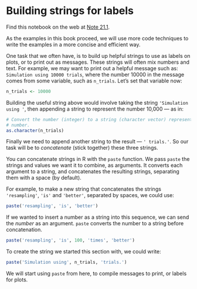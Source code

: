 # Building strings for labels


Find this notebook on the web at
<a class="quarto-xref" href="https://resampling-stats.github.io/edition-3-r/testing_counts_1.html#nte-building_strings">Note <span>21.1</span></a>.

As the examples in this book proceed, we will use more code techniques
to write the examples in a more concise and efficient way.

One task that we often have, is to build up helpful strings to use as
labels on plots, or to print out as messages. These strings will often
mix numbers and text. For example, we may want to print out a helpful
message such as: `Simulation using 10000 trials`, where the number 10000
in the message comes from some variable, such as `n_trials`. Let’s set
that variable now:

```r
n_trials <- 10000
```

Building the useful string above would involve taking the string
`'Simulation using '`, then appending a string to represent the number
10,000 — as in:

```r
# Convert the number (integer) to a string (character vector) representing the
# number.
as.character(n_trials)
```

Finally we need to append another string to the result — `' trials.'`.
So our task will be to *concatenate* (stick together) these three
strings.

You can concatenate strings in R with the `paste` function. We pass
`paste` the strings and values we want it to combine, as arguments. It
converts each argument to a string, and concatenates the resulting
strings, separating them with a space (by default).

For example, to make a new string that concatenates the strings
`'resampling'`, `'is'` and `'better'`, separated by spaces, we could
use:

```r
paste('resampling', 'is', 'better')
```

If we wanted to insert a number as a string into this sequence, we can
send the *number* as an argument. `paste` converts the number to a
string before concatenation.

```r
paste('resampling', 'is', 100, 'times', 'better')
```

To create the string we started this section with, we could write:

```r
paste('Simulation using', n_trials, 'trials.')
```

We will start using `paste` from here, to compile messages to print, or
labels for plots.


